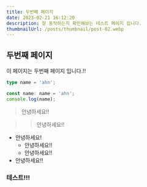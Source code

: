 ```yaml
---
title: 두번째 페이지
date: 2023-02-21 16:12:20
description: 잘 동작하는지 확인해보는 테스트 페이지 입니다.
thumbnailUrl: /posts/thumbnail/post-02.webp
---
```


## 두번째 페이지

이 페이지는 두번째 페이지 입니다.!!

```typescript
type name = 'ahn';

const name: name = 'ahn';
console.log(name);
```

> 안녕하세요!!

> > 안녕하세요!!

- 안녕하세요!
  - 안녕하세요!!
  - 안녕하세요!!
- 안녕하세요!!

### 테스트!!!
